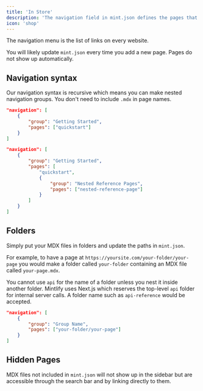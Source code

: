 ```yaml
---
title: 'In Store'
description: 'The navigation field in mint.json defines the pages that go in the navigation menu'
icon: 'shop'
---
```


The navigation menu is the list of links on every website.

You will likely update `mint.json` every time you add a new page. Pages do not show up automatically.

## Navigation syntax

Our navigation syntax is recursive which means you can make nested navigation groups. You don't need to include `.mdx` in page names.

<CodeGroup>

```json Regular Navigation
"navigation": [
    {
        "group": "Getting Started",
        "pages": ["quickstart"]
    }
]
```

```json Nested Navigation
"navigation": [
    {
        "group": "Getting Started",
        "pages": [
            "quickstart",
            {
                "group": "Nested Reference Pages",
                "pages": ["nested-reference-page"]
            }
        ]
    }
]
```

</CodeGroup>

## Folders

Simply put your MDX files in folders and update the paths in `mint.json`.

For example, to have a page at `https://yoursite.com/your-folder/your-page` you would make a folder called `your-folder` containing an MDX file called `your-page.mdx`.

<Warning>

You cannot use `api` for the name of a folder unless you nest it inside another folder. Mintlify uses Next.js which reserves the top-level `api` folder for internal server calls. A folder name such as `api-reference` would be accepted.

</Warning>

```json Navigation With Folder
"navigation": [
    {
        "group": "Group Name",
        "pages": ["your-folder/your-page"]
    }
]
```

## Hidden Pages

MDX files not included in `mint.json` will not show up in the sidebar but are accessible through the search bar and by linking directly to them.
